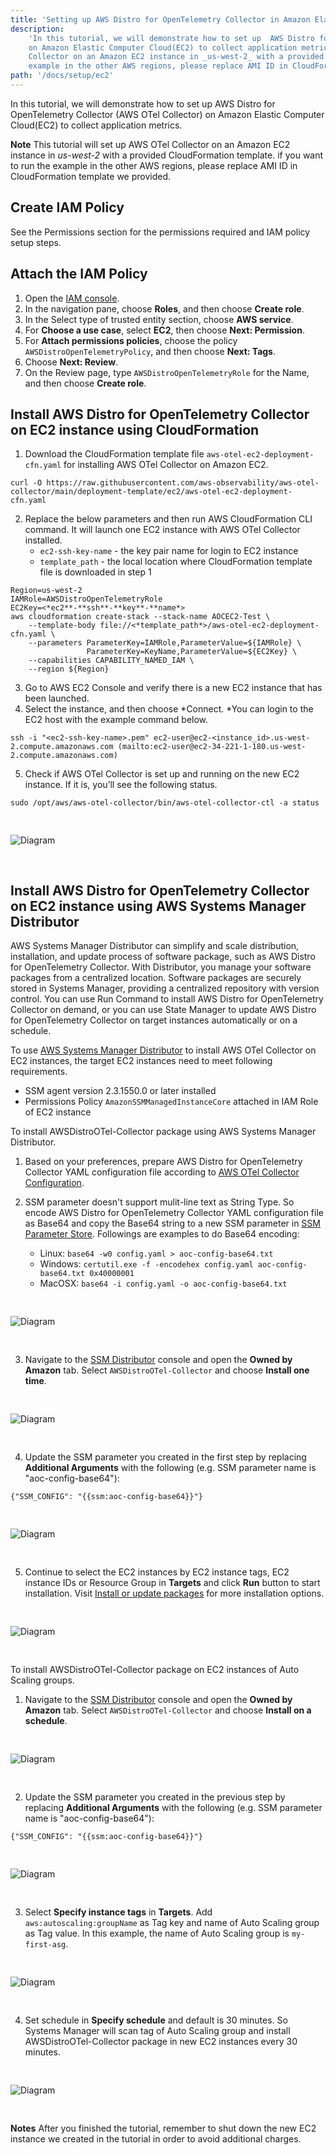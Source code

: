 ```yaml
---
title: 'Setting up AWS Distro for OpenTelemetry Collector in Amazon Elastic Computer Cloud'
description:
    'In this tutorial, we will demonstrate how to set up  AWS Distro for OpenTelemetry Collector (AWS OTel Collector)
    on Amazon Elastic Computer Cloud(EC2) to collect application metrics. Note: This tutorial will set up AWS OTel
    Collector on an Amazon EC2 instance in _us-west-2_ with a provided CloudFormation template. if you want to run the
    example in the other AWS regions, please replace AMI ID in CloudFormation template we provided. '
path: '/docs/setup/ec2'
---
```



In this tutorial, we will demonstrate how to set up  AWS Distro for OpenTelemetry Collector (AWS OTel Collector) on
Amazon Elastic Computer Cloud(EC2) to collect application metrics.

**Note**
This tutorial will set up AWS OTel Collector on an Amazon EC2 instance in _us-west-2_ with a provided CloudFormation
template. if you want to run the example in the other AWS regions, please replace AMI ID in CloudFormation template we provided.

<SectionSeparator />

## Create IAM Policy
See the <Link to="/docs/setup/permissions">Permissions</Link> section for the permissions required and IAM policy setup steps.

<SectionSeparator />

## Attach the IAM Policy
1. Open the [IAM console](https://console.aws.amazon.com/iam/).
2. In the navigation pane, choose **Roles**, and then choose **Create role**.
3. In the Select type of trusted entity section, choose **AWS service**.
4. For **Choose a use case**, select **EC2**, then choose **Next: Permission**.
5. For **Attach permissions policies**, choose the policy `AWSDistroOpenTelemetryPolicy`, and then choose **Next: Tags**.
6. Choose **Next: Review**.
7. On the Review page, type `AWSDistroOpenTelemetryRole` for the Name, and then choose **Create role**.

<SectionSeparator />

## Install AWS Distro for OpenTelemetry Collector on EC2 instance using CloudFormation
1. Download the CloudFormation template file `aws-otel-ec2-deployment-cfn.yaml` for installing AWS OTel Collector on  Amazon EC2.
```
curl -O https://raw.githubusercontent.com/aws-observability/aws-otel-collector/main/deployment-template/ec2/aws-otel-ec2-deployment-cfn.yaml
```
2. Replace the below parameters and then run AWS CloudFormation CLI command. It will launch one EC2 instance with AWS OTel Collector installed.
    * `ec2-ssh-key-name` - the key pair name for login to EC2 instance
    * `template_path` - the local location where CloudFormation template file is downloaded in step 1
```console lineNumbers=true
Region=us-west-2
IAMRole=AWSDistroOpenTelemetryRole
EC2Key=<*ec2**-**ssh**-**key**-**name*>
aws cloudformation create-stack --stack-name AOCEC2-Test \
    --template-body file://<*template_path*>/aws-otel-ec2-deployment-cfn.yaml \
    --parameters ParameterKey=IAMRole,ParameterValue=${IAMRole} \
                 ParameterKey=KeyName,ParameterValue=${EC2Key} \
    --capabilities CAPABILITY_NAMED_IAM \
    --region ${Region}
```
3. Go to AWS EC2 Console and verify there is a new EC2 instance that has been launched.
4. Select the instance, and then choose *Connect. *You can login to the EC2 host with the example command below.
```
ssh -i "<ec2-ssh-key-name>.pem" ec2-user@ec2-<instance_id>.us-west-2.compute.amazonaws.com (mailto:ec2-user@ec2-34-221-1-180.us-west-2.compute.amazonaws.com)
```
5. Check if  AWS OTel Collector is set up and running on the new EC2 instance. If it is, you’ll see the following status.
```
sudo /opt/aws/aws-otel-collector/bin/aws-otel-collector-ctl -a status
```
<img src={img10} alt="Diagram" style="margin: 30px 0;" />
<div style="height: 40px" />

<SectionSeparator />

## Install AWS Distro for OpenTelemetry Collector on EC2 instance using AWS Systems Manager Distributor

AWS Systems Manager Distributor can simplify and scale distribution, installation, and update process of software package, such as AWS Distro for OpenTelemetry Collector. With Distributor, you manage your software packages from a centralized location. Software packages are securely stored in Systems Manager, providing a centralized repository with version control. You can use Run Command to install AWS Distro for OpenTelemetry Collector on demand, or you can use State Manager to update AWS Distro for OpenTelemetry Collector on target instances automatically or on a schedule.

To use [AWS Systems Manager Distributor](https://docs.aws.amazon.com/systems-manager/latest/userguide/distributor.html) to install AWS OTel Collector on EC2 instances, the target EC2 instances need to meet following requirements.

* SSM agent version 2.3.1550.0 or later installed
* Permissions Policy `AmazonSSMManagedInstanceCore` attached in IAM Role of EC2 instance

To install AWSDistroOTel-Collector package using AWS Systems Manager Distributor.

1. Based on your preferences, prepare AWS Distro for OpenTelemetry Collector YAML configuration file according to [AWS OTel Collector Configuration](https://github.com/aws-observability/aws-otel-collector/#aws-otel-collector-configuration).

2. SSM parameter doesn't support mulit-line text as String Type. So encode AWS Distro for OpenTelemetry Collector YAML configuration file as Base64 and copy the Base64 string to a new SSM parameter in [SSM Parameter Store](https://us-west-2.console.aws.amazon.com/systems-manager/parameters/). Followings are examples to do Base64 encoding:
    * Linux: `base64 -w0 config.yaml > aoc-config-base64.txt`
    * Windows: `certutil.exe -f -encodehex config.yaml aoc-config-base64.txt 0x40000001`
    * MacOSX: `base64 -i config.yaml -o aoc-config-base64.txt` 

<img src={imgSSM1} alt="Diagram" style="margin: 30px 0;" />

3. Navigate to the [SSM Distributor](https://console.aws.amazon.com/systems-manager/distributor) console and open the **Owned by Amazon** tab. Select `AWSDistroOTel-Collector` and choose **Install one time**.
<img src={imgSSM2} alt="Diagram" style="margin: 30px 0;" />

4. Update the SSM parameter you created in the first step by replacing **Additional Arguments** with the following (e.g. SSM parameter name is "aoc-config-base64"):
```
{"SSM_CONFIG": "{{ssm:aoc-config-base64}}"}
```
<img src={imgSSM3} alt="Diagram" style="margin: 30px 0;" />

5. Continue to select the EC2 instances by EC2 instance tags, EC2 instance IDs or Resource Group in **Targets** and click **Run** button to start installation. Visit [Install or update packages](https://docs.aws.amazon.com/systems-manager/latest/userguide/distributor-working-with-packages-deploy.html) for more installation options.
<img src={imgSSM4} alt="Diagram" style="margin: 30px 0;" />

To install AWSDistroOTel-Collector package on EC2 instances of Auto Scaling groups. 

1. Navigate to the [SSM Distributor](https://console.aws.amazon.com/systems-manager/distributor) console and open the **Owned by Amazon** tab. Select `AWSDistroOTel-Collector` and choose **Install on a schedule**.
<img src={imgSSM5} alt="Diagram" style="margin: 30px 0;" />

2. Update the SSM parameter you created in the previous step by replacing **Additional Arguments** with the following (e.g. SSM parameter name is "aoc-config-base64"):
```
{"SSM_CONFIG": "{{ssm:aoc-config-base64}}"}
```
<img src={imgSSM6} alt="Diagram" style="margin: 30px 0;" />

3. Select **Specify instance tags** in **Targets**. Add `aws:autoscaling:groupName` as Tag key and name of Auto Scaling group as Tag value. In this example, the name of Auto Scaling group is `my-first-asg`.
<img src={imgSSM7} alt="Diagram" style="margin: 30px 0;" />

4. Set schedule in **Specify schedule** and default is 30 minutes. So Systems Manager will scan tag of Auto Scaling group and install AWSDistroOTel-Collector package in new EC2 instances every 30 minutes.
<img src={imgSSM8} alt="Diagram" style="margin: 30px 0;" />

**Notes**
After you finished the tutorial, remember to shut down the new EC2 instance we created in the tutorial in order to avoid additional charges.




